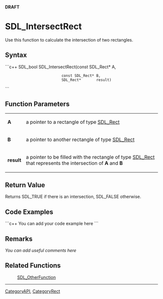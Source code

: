 <!-- pragma section-numbers off -->
<!-- pragma disable-camelcase -->
'''DRAFT'''

= SDL_IntersectRect =
Use this function to calculate the intersection of two rectangles.


== Syntax ==
```c++
SDL_bool SDL_IntersectRect(const SDL_Rect* A,
                           const SDL_Rect* B,
                           SDL_Rect*       result)
```

== Function Parameters ==
{|
|'''A'''
|a pointer to a rectangle of type [[SDL_Rect]]
|-
|'''B'''
|a pointer to another rectangle of type [[SDL_Rect]]
|-
|'''result'''
|a pointer to be filled with the rectangle of type [[SDL_Rect]] that represents the intersection of '''A''' and '''B'''
|}

== Return Value ==
Returns SDL_TRUE if there is an intersection, SDL_FALSE otherwise.

== Code Examples ==
```c++
You can add your code example here
```

== Remarks ==
''You can add useful comments here''

== Related Functions ==
:[[SDL_OtherFunction]]

----
[[CategoryAPI]], [[CategoryRect]]
